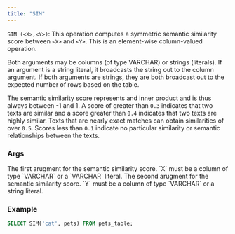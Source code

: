 ```yaml
---
title: "SIM"
---
```


`SIM (<X>,<Y>)`: This operation computes a symmetric semantic similarity score between `<X>` and `<Y>`. This is an element-wise column-valued operation.

Both arguments may be columns (of type VARCHAR) or strings (literals). If an argument is a string literal, it broadcasts the string out to the column argument. If both arguments are strings,
they are both broadcast out to the expected number of rows based on the table.

The semantic similarity score represents and inner product and is thus always between -1 and 1. A score of
greater than `0.3` indicates that two texts are similar and a score greater than
`0.4` indicates that two texts are highly similar. Texts that are nearly exact matches can obtain similarities of 
over `0.5`. Scores less than `0.1` indicate no particular similarity or semantic relationships between the texts.

### Args

<ParamField query="X" type="`VARCHAR` or `str` (literal)">
  The first arugment for the semantic similarity score. `X` must be a column of type `VARCHAR` or a `VARCHAR` literal.
</ParamField>

<ParamField query="Y" type="VARCHAR or string literal">
  The second arugment for the semantic similarity score. `Y` must be a column of type `VARCHAR` or a  string literal.
</ParamField>

### Example

```sql
SELECT SIM('cat', pets) FROM pets_table;
```

